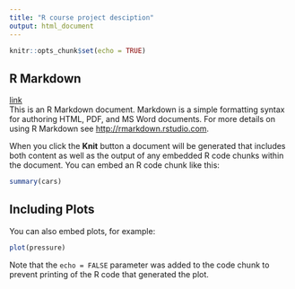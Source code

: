 ```yaml
---
title: "R course project desciption"
output: html_document
---
```


```r
knitr::opts_chunk$set(echo = TRUE)
```

## R Markdown

[link](https://mooc.helsinki.fi/mod/workshop/view.php?id=5599)  
This is an R Markdown document. Markdown is a simple formatting syntax for authoring HTML, PDF, and MS Word documents. For more details on using R Markdown see <http://rmarkdown.rstudio.com>.

When you click the **Knit** button a document will be generated that includes both content as well as the output of any embedded R code chunks within the document. You can embed an R code chunk like this:

```r
summary(cars)
```

## Including Plots

You can also embed plots, for example:

```r
plot(pressure)
```

Note that the `echo = FALSE` parameter was added to the code chunk to prevent printing of the R code that generated the plot.
